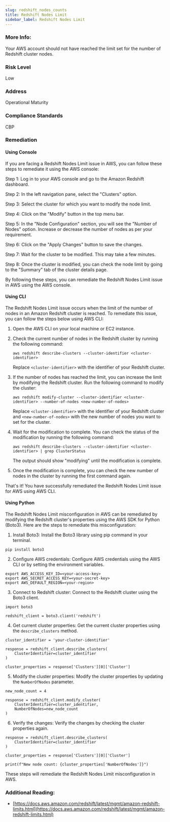 ```yaml
---
slug: redshift_nodes_counts
title: Redshift Nodes Limit
sidebar_label: Redshift Nodes Limit
---
```


### More Info:

Your AWS account should not have reached the limit set for the number of Redshift cluster nodes.

### Risk Level

Low

### Address

Operational Maturity

### Compliance Standards

CBP


### Remediation

#### Using Console

If you are facing a Redshift Nodes Limit issue in AWS, you can follow these steps to remediate it using the AWS console:

Step 1: Log in to your AWS console and go to the Amazon Redshift dashboard.

Step 2: In the left navigation pane, select the "Clusters" option.

Step 3: Select the cluster for which you want to modify the node limit.

Step 4: Click on the "Modify" button in the top menu bar.

Step 5: In the "Node Configuration" section, you will see the "Number of Nodes" option. Increase or decrease the number of nodes as per your requirement.

Step 6: Click on the "Apply Changes" button to save the changes.

Step 7: Wait for the cluster to be modified. This may take a few minutes.

Step 8: Once the cluster is modified, you can check the node limit by going to the "Summary" tab of the cluster details page.

By following these steps, you can remediate the Redshift Nodes Limit issue in AWS using the AWS console.

#### Using CLI

The Redshift Nodes Limit issue occurs when the limit of the number of nodes in an Amazon Redshift cluster is reached. To remediate this issue, you can follow the steps below using AWS CLI:

1. Open the AWS CLI on your local machine or EC2 instance.

2. Check the current number of nodes in the Redshift cluster by running the following command:

   ```
   aws redshift describe-clusters --cluster-identifier <cluster-identifier>
   ```

   Replace `<cluster-identifier>` with the identifier of your Redshift cluster.

3. If the number of nodes has reached the limit, you can increase the limit by modifying the Redshift cluster. Run the following command to modify the cluster:

   ```
   aws redshift modify-cluster --cluster-identifier <cluster-identifier> --number-of-nodes <new-number-of-nodes>
   ```

   Replace `<cluster-identifier>` with the identifier of your Redshift cluster and `<new-number-of-nodes>` with the new number of nodes you want to set for the cluster.

4. Wait for the modification to complete. You can check the status of the modification by running the following command:

   ```
   aws redshift describe-clusters --cluster-identifier <cluster-identifier> | grep ClusterStatus
   ```

   The output should show "modifying" until the modification is complete.

5. Once the modification is complete, you can check the new number of nodes in the cluster by running the first command again.

That's it! You have successfully remediated the Redshift Nodes Limit issue for AWS using AWS CLI.

#### Using Python

The Redshift Nodes Limit misconfiguration in AWS can be remediated by modifying the Redshift cluster's properties using the AWS SDK for Python (Boto3). Here are the steps to remediate this misconfiguration:

1. Install Boto3: Install the Boto3 library using pip command in your terminal.

```
pip install boto3
```

2. Configure AWS credentials: Configure AWS credentials using the AWS CLI or by setting the environment variables.

```
export AWS_ACCESS_KEY_ID=<your-access-key>
export AWS_SECRET_ACCESS_KEY=<your-secret-key>
export AWS_DEFAULT_REGION=<your-region>
```

3. Connect to Redshift cluster: Connect to the Redshift cluster using the Boto3 client.

```
import boto3

redshift_client = boto3.client('redshift')
```

4. Get current cluster properties: Get the current cluster properties using the `describe_clusters` method.

```
cluster_identifier = 'your-cluster-identifier'

response = redshift_client.describe_clusters(
    ClusterIdentifier=cluster_identifier
)

cluster_properties = response['Clusters'][0]['Cluster']
```

5. Modify the cluster properties: Modify the cluster properties by updating the `NumberOfNodes` parameter.

```
new_node_count = 4

response = redshift_client.modify_cluster(
    ClusterIdentifier=cluster_identifier,
    NumberOfNodes=new_node_count
)
```

6. Verify the changes: Verify the changes by checking the cluster properties again.

```
response = redshift_client.describe_clusters(
    ClusterIdentifier=cluster_identifier
)

cluster_properties = response['Clusters'][0]['Cluster']

print(f"New node count: {cluster_properties['NumberOfNodes']}")
```

These steps will remediate the Redshift Nodes Limit misconfiguration in AWS.


### Additional Reading:

- [https://docs.aws.amazon.com/redshift/latest/mgmt/amazon-redshift-limits.html](https://docs.aws.amazon.com/redshift/latest/mgmt/amazon-redshift-limits.html) 

